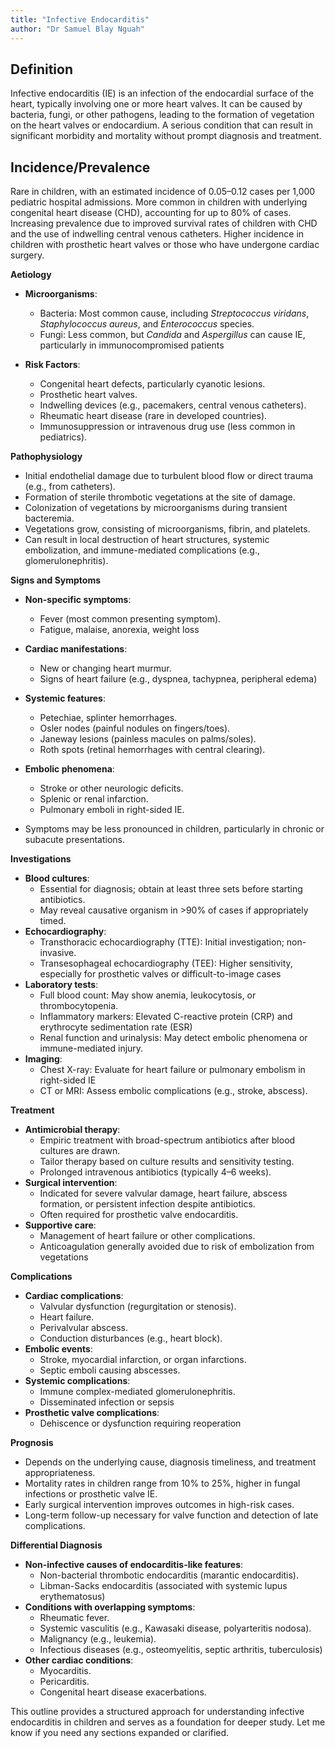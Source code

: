 ```yaml
---
title: "Infective Endocarditis"
author: "Dr Samuel Blay Nguah"
---
```


## **Definition**

Infective endocarditis (IE) is an infection of the endocardial surface of the heart, typically
involving one or more heart valves. It can be caused by bacteria, fungi, or other pathogens, leading
to the formation of vegetation on the heart valves or endocardium. A serious condition that can
result in significant morbidity and mortality without prompt diagnosis and treatment.

## **Incidence/Prevalence**

Rare in children, with an estimated incidence of 0.05–0.12 cases per 1,000 pediatric hospital
admissions. More common in children with underlying congenital heart disease (CHD), accounting for
up to 80% of cases. Increasing prevalence due to improved survival rates of children with CHD and
the use of indwelling central venous catheters. Higher incidence in children with prosthetic heart
valves or those who have undergone cardiac surgery.

**Aetiology**

-   **Microorganisms**:

    -   Bacteria: Most common cause, including *Streptococcus viridans*, *Staphylococcus aureus*,
        and *Enterococcus* species.
    -   Fungi: Less common, but *Candida* and *Aspergillus* can cause IE, particularly in
        immunocompromised patients

-   **Risk Factors**:

    -   Congenital heart defects, particularly cyanotic lesions.
    -   Prosthetic heart valves.
    -   Indwelling devices (e.g., pacemakers, central venous catheters).
    -   Rheumatic heart disease (rare in developed countries).
    -   Immunosuppression or intravenous drug use (less common in pediatrics).

**Pathophysiology**

-   Initial endothelial damage due to turbulent blood flow or direct trauma (e.g., from catheters).
-   Formation of sterile thrombotic vegetations at the site of damage.
-   Colonization of vegetations by microorganisms during transient bacteremia.
-   Vegetations grow, consisting of microorganisms, fibrin, and platelets.
-   Can result in local destruction of heart structures, systemic embolization, and immune-mediated
    complications (e.g., glomerulonephritis).

**Signs and Symptoms**

-   **Non-specific symptoms**:

    -   Fever (most common presenting symptom).
    -   Fatigue, malaise, anorexia, weight loss

-   **Cardiac manifestations**:

    -   New or changing heart murmur.
    -   Signs of heart failure (e.g., dyspnea, tachypnea, peripheral edema)

-   **Systemic features**:

    -   Petechiae, splinter hemorrhages.
    -   Osler nodes (painful nodules on fingers/toes).
    -   Janeway lesions (painless macules on palms/soles).
    -   Roth spots (retinal hemorrhages with central clearing).

-   **Embolic phenomena**:

    -   Stroke or other neurologic deficits.
    -   Splenic or renal infarction.
    -   Pulmonary emboli in right-sided IE.

-   Symptoms may be less pronounced in children, particularly in chronic or subacute presentations.

**Investigations**

-   **Blood cultures**:
    -   Essential for diagnosis; obtain at least three sets before starting antibiotics.
    -   May reveal causative organism in \>90% of cases if appropriately timed.
-   **Echocardiography**:
    -   Transthoracic echocardiography (TTE): Initial investigation; non-invasive.
    -   Transesophageal echocardiography (TEE): Higher sensitivity, especially for prosthetic valves
        or difficult-to-image cases
-   **Laboratory tests**:
    -   Full blood count: May show anemia, leukocytosis, or thrombocytopenia.
    -   Inflammatory markers: Elevated C-reactive protein (CRP) and erythrocyte sedimentation rate
        (ESR)
    -   Renal function and urinalysis: May detect embolic phenomena or immune-mediated injury.
-   **Imaging**:
    -   Chest X-ray: Evaluate for heart failure or pulmonary embolism in right-sided IE
    -   CT or MRI: Assess embolic complications (e.g., stroke, abscess).

**Treatment**

-   **Antimicrobial therapy**:
    -   Empiric treatment with broad-spectrum antibiotics after blood cultures are drawn.
    -   Tailor therapy based on culture results and sensitivity testing.
    -   Prolonged intravenous antibiotics (typically 4–6 weeks).
-   **Surgical intervention**:
    -   Indicated for severe valvular damage, heart failure, abscess formation, or persistent
        infection despite antibiotics.
    -   Often required for prosthetic valve endocarditis.
-   **Supportive care**:
    -   Management of heart failure or other complications.
    -   Anticoagulation generally avoided due to risk of embolization from vegetations

**Complications**

-   **Cardiac complications**:
    -   Valvular dysfunction (regurgitation or stenosis).
    -   Heart failure.
    -   Perivalvular abscess.
    -   Conduction disturbances (e.g., heart block).
-   **Embolic events**:
    -   Stroke, myocardial infarction, or organ infarctions.
    -   Septic emboli causing abscesses.
-   **Systemic complications**:
    -   Immune complex-mediated glomerulonephritis.
    -   Disseminated infection or sepsis
-   **Prosthetic valve complications**:
    -   Dehiscence or dysfunction requiring reoperation

**Prognosis**

-   Depends on the underlying cause, diagnosis timeliness, and treatment appropriateness.
-   Mortality rates in children range from 10% to 25%, higher in fungal infections or prosthetic
    valve IE.
-   Early surgical intervention improves outcomes in high-risk cases.
-   Long-term follow-up necessary for valve function and detection of late complications.

**Differential Diagnosis**

-   **Non-infective causes of endocarditis-like features**:
    -   Non-bacterial thrombotic endocarditis (marantic endocarditis).
    -   Libman-Sacks endocarditis (associated with systemic lupus erythematosus)
-   **Conditions with overlapping symptoms**:
    -   Rheumatic fever.
    -   Systemic vasculitis (e.g., Kawasaki disease, polyarteritis nodosa).
    -   Malignancy (e.g., leukemia).
    -   Infectious diseases (e.g., osteomyelitis, septic arthritis, tuberculosis)
-   **Other cardiac conditions**:
    -   Myocarditis.
    -   Pericarditis.
    -   Congenital heart disease exacerbations.

This outline provides a structured approach for understanding infective endocarditis in children and
serves as a foundation for deeper study. Let me know if you need any sections expanded or clarified.

